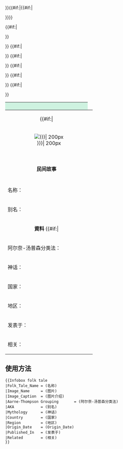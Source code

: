 {| class="infobox" style="font-size:95%"
|-
!style="color: #000000; background-color: #cef2e0; font-size: 100%" align="center" colspan="2" width="250px"|'''{{{Folk_Tale_Name}}}'''
|-
|{{#if:{{{Image_Name|}}}|<tr><td colspan="2" style="text-align: center;">[[Image:{{{Image_Name|}}}| 200px]]</td></tr>}}{{#if:{{{Image_Name|}}}|{{#if:{{{Image_Caption|}}}|<tr><td colspan="2" style="text-align: center;" with="225px"><small>{{{Image_Caption|}}}</small></td></tr>}}}}
|-
|'''民间故事'''
|-
|<tr><td width="80px">名称： </td><td >{{{Folk_Tale_Name}}}</td></tr><!--
-->{{#if:{{{AKA|}}}|<tr><td>别名：</td><td>{{{AKA|}}}</td></tr>}}
|-
|'''資料'''<!--
-->{{#if:{{{Aarne-Thompson Grouping|}}}|<tr><td>阿尔奈-汤普森分类法：</td><td>{{{Aarne-Thompson Grouping|}}}</td></tr>}}<!--
-->{{#if:{{{Mythology|}}}|<tr><td>神话：</td><td>{{{Mythology|}}}</td></tr>}}<!--
-->{{#if:{{{Country|}}}|<tr><td>国家：</td><td>{{{Country}}}</td></tr>}}<!--
-->{{#if:{{{Region|}}}|<tr><td>地区： </td><td>{{{Region|}}}</td></tr>}}<!--
-->{{#if:{{{Published_In|}}}|<tr><td>发表于： </td><td>{{{Published_In|}}}</td></tr>}}<!--
-->{{#if:{{{Related|}}}|<tr><td>相关：</td><td>{{{Related|}}}</td></tr>}}

|}<noinclude>
{{clear}}

== 使用方法 ==
<pre width="100%">
{{Infobox folk tale
|Folk_Tale_Name = (名称)
|Image_Name     = (图片)
|Image_Caption  = (图片介绍)
|Aarne-Thompson Grouping       = (阿尔奈-汤普森分类法)
|AKA            = (别名)
|Mythology      = (神话)
|Country        = (国家)
|Region         = (地区)
|Origin_Date    = (Origin_Date)
|Published_In   = (发表于)
|Related        = (相关)
}}
</pre>





</noinclude>